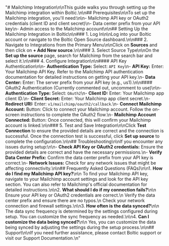 "# Mailchimp Integration\n\nThis guide walks you through setting up the Mailchimp integration within Boltic.\n\n## Prerequisites\n\nTo set up the Mailchimp integration, you'll need:\n\n- Mailchimp API key or OAuth2 credentials (client ID and client secret)\n- Data center prefix from your API key\n- Admin access to the Mailchimp account\n\n## Setting Up the Mailchimp Integration in Boltic\n\n### 1. Log In\n\nLog into your Boltic account or navigate to the Boltic Open Source dashboard.\n\n### 2. Navigate to Integrations from the Primary Menu\n\nClick on **Sources** and then click on **+ Add New source**.\n\n### 3. Select Source Type\n\nOn the **Set up the source** page, search for Mailchimp from the search bar and select it.\n\n### 4. Configure Integration\n\n#### API Key Authentication\n\n- **Authentication Type:** Select: `API Key`\n- **API Key:** Enter: Your Mailchimp API Key. Refer to the Mailchimp API authentication documentation for detailed instructions on getting your API key.\n- **Data Center:** Enter: The server prefix from your API key (e.g., us1).\n\n#### OAuth2 Authentication (Currently commented out, uncomment to use)\n\n- **Authentication Type:** Select: `OAuth2`\n- **Client ID:** Enter: Your Mailchimp app client ID.\n- **Client Secret:** Enter: Your Mailchimp app client secret.\n- **Redirect URI:** Enter: `v1/mailchimp/oauth2/callback`.\n- **Connect Mailchimp Account:** Button: Click to connect your Mailchimp account. Follow the on-screen instructions to complete the OAuth2 flow.\n- **Mailchimp Account Connected:** Button: Once connected, this will confirm your Mailchimp account is linked.\n\n### 5. Test and Save Integration\n\nClick **Test Connection** to ensure the provided details are correct and the connection is successful. Once the connection test is successful, click **Set up source** to complete the configuration.\n\n## Troubleshooting\n\nIf you encounter any issues during setup:\n\n- **Check API Key or OAuth2 credentials:** Ensure the provided details are correct and have the necessary permissions.\n- **Verify Data Center Prefix:** Confirm the data center prefix from your API key is correct.\n- **Network Issues:** Check for any network issues that might be affecting connectivity.\n\n## Frequently Asked Questions (FAQs)\n\n1. **How do I find my Mailchimp API key?**\n\n   To find your Mailchimp API key, navigate to your Mailchimp account settings and look for the API key section. You can also refer to Mailchimp's official documentation for detailed instructions.\n\n2. **What should I do if my connection fails?**\n\n   Ensure your API key or OAuth2 credentials are correct.\n   Verify the data center prefix and ensure there are no typos.\n   Check your network connection and firewall settings.\n\n3. **How often is the data synced?**\n\n   The data sync frequency is determined by the settings configured during setup. You can customize the sync frequency as needed.\n\n4. **Can I customize the data being synced?**\n\n   Yes, you can customize the data being synced by adjusting the settings during the setup process.\n\n## Support\n\nIf you need further assistance, please contact Boltic support or visit our Support Documentation.\n"